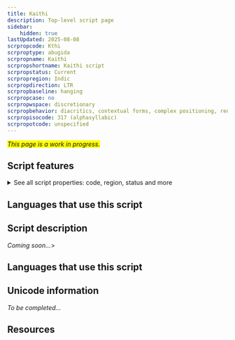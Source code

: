 ```yaml
---
title: Kaithi
description: Top-level script page
sidebar:
    hidden: true
lastUpdated: 2025-08-08
scrpropcode: Kthi
scrproptype: abugida
scrpropname: Kaithi
scrpropshortname: Kaithi script
scrpropstatus: Current
scrpropregion: Indic
scrpropdirection: LTR
scrpropbaseline: hanging
scrpropcase: no
scrpropwspace: discretionary
scrpropbehavior: diacritics, contextual forms, complex positioning, reordering, required ligatures
scrpropisocode: 317 (alphasyllabic)
scrpropotcode: unspecified
---
```


<span style='background-color:yellow'>_This page is a work in progress._</span>


## Script features

<details>
<summary> See all script properties: code, region, status and more</summary>
<ScriptInfo />
</details>

## Languages that use this script

<WsList script='Kthi' wsMax='5' />

## Script description

_Coming soon..._>

## Languages that use this script

<WsList script='Kthi' wsMax='5' />

## Unicode information

_To be completed..._

## Resources

<ScriptResources detailSummary='seemore' />

